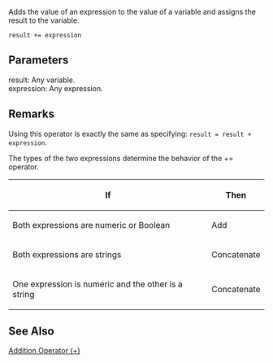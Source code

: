 Adds the value of an expression to the value of a variable and assigns the result to the variable.

 result += expression 
==Parameters==
; result: Any variable.
; expression: Any expression.

==Remarks==
Using this operator is exactly the same as specifying: <code>result = result + expression</code>.

The types of the two expressions determine the behavior of the += operator.

{| class='wikitable'
|-
! If
! Then
|-
| Both expressions are numeric or Boolean
| Add
|-
| Both expressions are strings
| Concatenate
|-
| One expression is numeric and the other is a string
| Concatenate
|}

==See Also==

              

              

              
[[javascript/operators/addition|Addition Operator (+)]]
